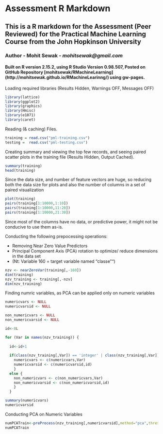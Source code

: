 Assessment R Markdown
========================================================

## This is a R markdown for the Assessment (Peer Reviewed) for the Practical Machine Learning Course from the John Hopkinson University

### **Author** - Mohit Sewak - *mohitsewak@gmail.com*

#### Built on R version 2.15.2, using R Studio Version 0.98.507, Posted on GitHub Repository [mohitsewak/RMachineLearning] (http://mohitsewak.github.io/RMachineLearinng/) using gw-pages.


Loading required libraries (Results Hidden, Warnings OFF, Messages OFF)

```r
library(lattice)
library(ggplot2)
library(graphics)
library(Hmisc)
library(e1071)
library(caret)

```

Reading (& caching) Files.

```r
training = read.csv("pml-training.csv")
testing =  read.csv("pml-testing.csv")
```


Creating summary and viewing the top few records, and seeing paired scatter plots in the training file (Results Hidden, Output Cached).


```r
summary(training)
head(training)
```

Since the data size, and number of feature vectors are huge, so reducing both the data size for plots and also the number of columns in a set of paired visualization

```r
plot(training)
pairs(training[1:10000,1:10])
pairs(training[1:10000,11:20])
pairs(training[1:10000,21:30])
```

Since most of the columns have no data, or predictive power, it might not be conducive to use them as-is.
<p> Conducting the following prepocessing operations:</p>
- Removing Near Zero Value Predictors
- Principal Component Axis (PCA) rotation to optimize/ reduce dimensions in the data set 
- (Nt: Variable 160 = target variable named "classe"")

```r
nzv <- nearZeroVar(training[,-160])
dim(training)
nzv_training <- training[,-nzv]
dim(nzv_training)
```

Finding numric variables, as PCA can be applied only on numeric variables

```r
numericvars <- NULL
numericvarsid <- NULL

non_numericvars <- NULL
non_numericvarsid <- NULL

id<-0L

for (Var in names(nzv_training)) {
  
  id<-id+1
  
  if(class(nzv_training[,Var]) == 'integer' | class(nzv_training[,Var]) == 'numeric') {
    numericvars <- c(numericvars,Var)
    numericvarsid <- c(numericvarsid,id)
    }
  else {
    non_numericvars <- c(non_numericvars,Var)
    non_numericvarsid <- c(non_numericvarsid,id)
    }
  }

summary(numericvars)
numericvarsid
```

Conducting PCA on Numeric Variables

```r

numPCATrain<-preProcess(nzv_training[,numericvarsid],method="pca",thresh=0.80)
numPCATrain

```

